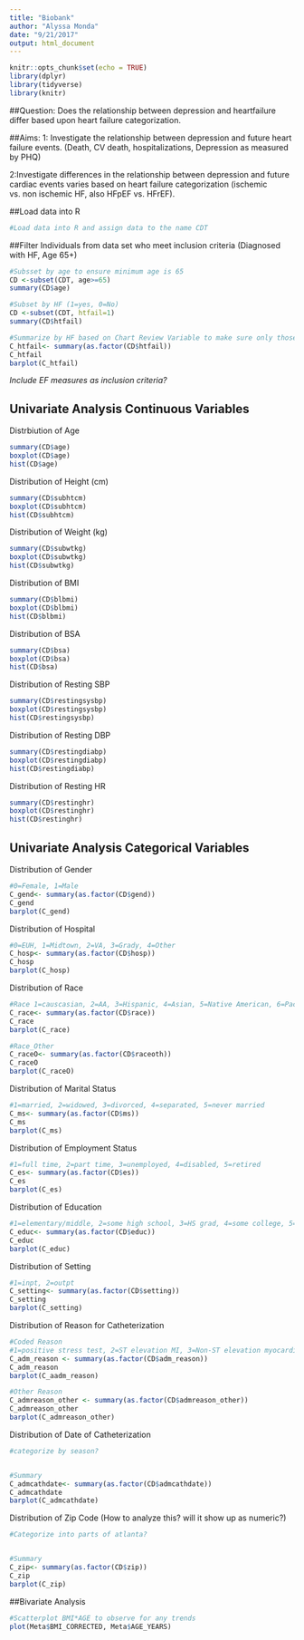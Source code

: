 ```yaml
---
title: "Biobank"
author: "Alyssa Monda"
date: "9/21/2017"
output: html_document
---
```


```r
knitr::opts_chunk$set(echo = TRUE)
library(dplyr)
library(tidyverse)
library(knitr)
```

##Question: 
Does the relationship between depression and heartfailure differ based upon heart failure categorization. 

##Aims: 
1: Investigate the relationship between depression and future heart failure events. (Death, CV death, hospitalizations, Depression as measured by PHQ)

2:Investigate differences in the relationship between depression and future cardiac events varies based on heart failure categorization (ischemic vs. non ischemic HF, also HFpEF vs. HFrEF).

##Load data into R
```r
#Load data into R and assign data to the name CDT


```

##Filter Individuals from data set who meet inclusion criteria (Diagnosed with HF, Age 65+)
```r
#Subsset by age to ensure minimum age is 65
CD <-subset(CDT, age>=65)
summary(CD$age)

#Subset by HF (1=yes, 0=No)
CD <-subset(CDT, htfail=1)
summary(CD$htfail)

#Summarize by HF based on Chart Review Variable to make sure only those with dx of HF are included in the sample
C_htfail<- summary(as.factor(CD$htfail))
C_htfail
barplot(C_htfail)
```


*Include EF measures as inclusion criteria?*


## Univariate Analysis Continuous Variables 
Distrbiution of Age
```r
summary(CD$age)
boxplot(CD$age)
hist(CD$age)
```

Distribution of Height (cm)
```r
summary(CD$subhtcm)
boxplot(CD$subhtcm)
hist(CD$subhtcm)
```

Distribution of Weight (kg)
```r
summary(CD$subwtkg)
boxplot(CD$subwtkg)
hist(CD$subwtkg)
```

Distribution of BMI
```r
summary(CD$blbmi)
boxplot(CD$blbmi)
hist(CD$blbmi)
```

Distribution of BSA
```r
summary(CD$bsa)
boxplot(CD$bsa)
hist(CD$bsa)
```

Distribution of Resting SBP
```r
summary(CD$restingsysbp)
boxplot(CD$restingsysbp)
hist(CD$restingsysbp)
```

Distribution of Resting DBP
```r
summary(CD$restingdiabp)
boxplot(CD$restingdiabp)
hist(CD$restingdiabp)
```

Distribution of Resting HR
```r
summary(CD$restinghr)
boxplot(CD$restinghr)
hist(CD$restinghr)
```


## Univariate Analysis Categorical Variables 
Distribution of Gender
```r
#0=Female, 1=Male
C_gend<- summary(as.factor(CD$gend))
C_gend
barplot(C_gend)
```

Distribution of Hospital
```r
#0=EUH, 1=Midtown, 2=VA, 3=Grady, 4=Other
C_hosp<- summary(as.factor(CD$hosp))
C_hosp
barplot(C_hosp)
```

Distribution of Race
```r
#Race 1=causcasian, 2=AA, 3=Hispanic, 4=Asian, 5=Native American, 6=Pacific Islander, 7=Other
C_race<- summary(as.factor(CD$race))
C_race
barplot(C_race)

#Race_Other
C_raceO<- summary(as.factor(CD$raceoth))
C_raceO
barplot(C_raceO)
```

Distribution of Marital Status
```r
#1=married, 2=widowed, 3=divorced, 4=separated, 5=never married
C_ms<- summary(as.factor(CD$ms))
C_ms
barplot(C_ms)
```

Distribution of Employment Status
```r
#1=full time, 2=part time, 3=unemployed, 4=disabled, 5=retired
C_es<- summary(as.factor(CD$es))
C_es
barplot(C_es)
```

Distribution of Education
```r
#1=elementary/middle, 2=some high school, 3=HS grad, 4=some college, 5=college grad, 6=graduate education or degree
C_educ<- summary(as.factor(CD$educ))
C_educ
barplot(C_educ)
```

Distribution of Setting
```r
#1=inpt, 2=outpt
C_setting<- summary(as.factor(CD$setting))
C_setting
barplot(C_setting)
```

Distribution of Reason for Catheterization
```r
#Coded Reason
#1=positive stress test, 2=ST elevation MI, 3=Non-ST elevation myocardial, 4=unstable angina, 5=valuvular intervention, 6=peripheral intervention, 7=preop cardiac clearance, 8=evaluation for non-cardiac issues, 9=heart transplant, 10=HF, 11=Other, 12=TAVR
C_adm_reason <- summary(as.factor(CD$adm_reason))
C_adm_reason 
barplot(C_aadm_reason)

#Other Reason
C_admreason_other <- summary(as.factor(CD$admreason_other))
C_admreason_other 
barplot(C_admreason_other)
```

Distribution of Date of Catheterization
```r
#categorize by season?


#Summary
C_admcathdate<- summary(as.factor(CD$admcathdate))
C_admcathdate
barplot(C_admcathdate)
```

Distribution of Zip Code (How to analyze this? will it show up as numeric?)
```r
#Categorize into parts of atlanta?


#Summary
C_zip<- summary(as.factor(CD$zip))
C_zip
barplot(C_zip)
```


##Bivariate Analysis
```r
#Scatterplot BMI*AGE to observe for any trends
plot(Meta$BMI_CORRECTED, Meta$AGE_YEARS)
```

